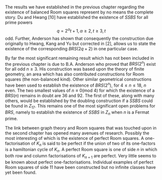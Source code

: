 The results we have established in the previous chapter regarding the
existence of balanced Room squares represent by no means the complete
story. Du and Hwang [10] have established the existence of $SSBS$ for
all prime powers $$q = 2^{\alpha}t+1, \alpha \geq 2, t \geq 3, t$$ odd.
Further, Anderson has shown that consequently the construction due
originally to Hwang, Kang and Yu but corrected in [2], allows us to
state the existence of the corresponding $BRS(2q+2)$ in one particular
case.

By far the most significant remaining result which has not been included
in the previous chapter is due to B.A. Anderson who proved that
$BRS(2^n)$ exist for all odd $n \geq 3$. His construction was based upon
the theory of finite geometry, an area which has also contributed
constructions for Room squares (the non-balanced kind). Other similar
geometrical constructions have been used to establish the existence of
$BRS(2^n)$, for $4 \leq n \leq 18$, $n$ even. The two smallest values of
$n \equiv 0($mod 4) for which the existence of a $BRS(n)$ remains in
doubt are 36 and 92. The first of these, along with many others, would
be established by the doubling construction if a $SSBS$ could be found
in $Z_{17}$. This remains one of the most significant open problems for
$BRS$, namely to establish the existence of $SSBS$ in $Z_n$ when $n$ is
a Fermat prime.

The link between graph theory and Room squares that was touched upon in
the second chapter has opened many avenues of research. Possibly the
most interesting of which is the existence of perfect Room squares. A
one-factorisation of $K_n$ is said to be perfect if the union of two of
its one-factors is a hamiltonian cycle of $K_n$. A perfect Room square
is one of side $n$ in which both row and column factorisations of
$K_{n+1}$ are perfect. Very little seems to be known about perfect
one-factorisations. Individual examples of perfect Room squares of side
11 have been constructed but no infinite classes have yet been found.

[^3]: In over ten-million attempts, they claim

[^4]: Both Howell and Whitfield had previously found starters and
    adders, but the precise method used here due to Stanton & Mullin

[^5]: The starter in then first Lemma has pairs whose elements always
    sum to $2n-1$, while the second Lemma, because $a^{n-1}=-1$, has
    pairs which can be written in the form $(a^x,-a^x)$.

[^6]: In 1880 F.Landry showed
    $F_6=2^{64}+1=274177 \times 67280421310721$. In 1975 Brillhart and
    Morrison showed
    $F_7=2^{128}+1=59649589127497217 \times 5704689200685129054721$. In
    1981, Brent and Pollard found that\
    $2^{256}+1=1238926361552897 \times
    93461639715357977769163558199606896584051237541638188580280321$

[^7]: Wallis presented a Room square of side 257 a conference in 1973,
    completing his proof (different from the one presented here) of the
    existence of Room squares.

[^8]: This is a theorem, not proven here

[^9]: We could have used the same permutation in each case, but the
    general theorem (as will be introduced) insists they are different,
    as higher order multiplications require different permutations.
    Quintuplication, for example, needs at least two.

[^10]: This definition is extracted in its entirety from [8]

[^11]: Where the blocks are derived in the same way as for a BRS

[^12]: The $t=1$ case was proven by Stanton and Sprott (1964) and Parker
    (1963) prior to Schellenberg.

[^13]: because $q \equiv 3$(mod 4)

[^14]: $A(X) \cap A(Y) \neq \varnothing$ implies, as $(1+x) \neq 0$,
    that $-x^{2i} = -x^{2i-1}$ for some $i$, i.e. $1=x^{-1}$,
    $\therefore A(X) \cap A(Y) = \varnothing$
